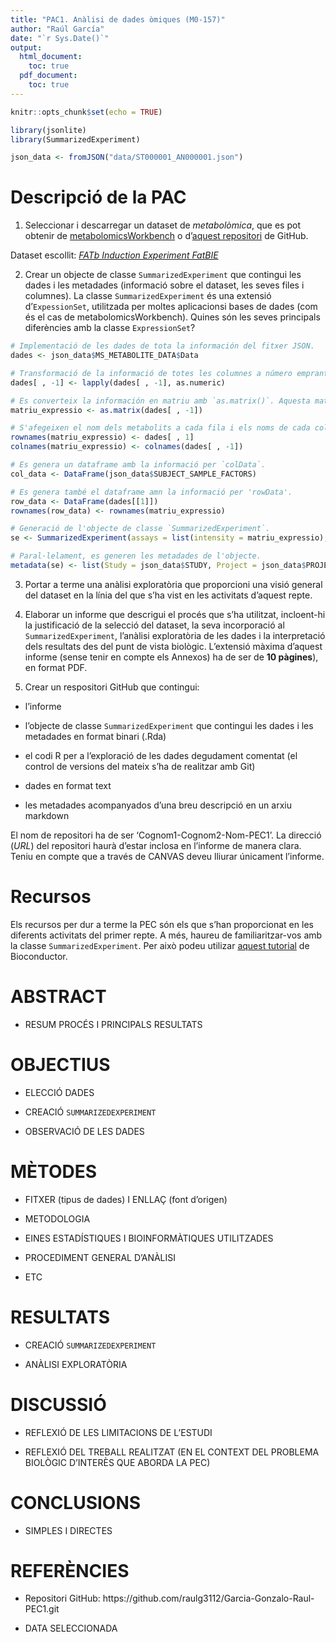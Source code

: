 ```yaml
---
title: "PAC1. Anàlisi de dades òmiques (M0-157)"
author: "Raúl García"
date: "`r Sys.Date()`"
output:
  html_document:
    toc: true
  pdf_document:
    toc: true
---
```


```r
knitr::opts_chunk$set(echo = TRUE)
```

```r
library(jsonlite)
library(SummarizedExperiment)
```

```r
json_data <- fromJSON("data/ST000001_AN000001.json")
```

# Descripció de la PAC

1. Seleccionar i descarregar un dataset de *metabolòmica*, que es pot obtenir de [metabolomicsWorkbench](https://www.metabolomicsworkbench.or/) o d'[aquest repositori](htpps://github.com/nutrimetabolomics/metaboData) de GitHub.

Dataset escollit: [*FATb Induction Experiment FatBIE*](https://www.metabolomicsworkbench.org/data/DRCCMetadata.php?Mode=Study&StudyID=ST000001)

2. Crear un objecte de classe `SummarizedExperiment` que contingui les dades i les metadades (informació sobre el dataset, les seves files i columnes). La classe `SummarizedExperiment` és una extensió d'`ExpessionSet`, utilitzada per moltes aplicacionsi bases de dades (com és el cas de metabolomicsWorkbench). Quines són les seves principals diferències amb la classe `ExpressionSet`?

```r
# Implementació de les dades de tota la información del fitxer JSON.
dades <- json_data$MS_METABOLITE_DATA$Data

# Transformació de la informació de totes les columnes a número emprant la funció `as.numeric()` Evitem la primera columna degut a que conté la informació dels metabolits.
dades[ , -1] <- lapply(dades[ , -1], as.numeric)

# Es converteix la información en matriu amb `as.matrix()`. Aquesta matriu es pot nombrar com matriu d'expressió.
matriu_expressio <- as.matrix(dades[ , -1])

# S'afegeixen el nom dels metabolits a cada fila i els noms de cada columna.
rownames(matriu_expressio) <- dades[ , 1]
colnames(matriu_expressio) <- colnames(dades[ , -1])

# Es genera un dataframe amb la informació per `colData`. 
col_data <- DataFrame(json_data$SUBJECT_SAMPLE_FACTORS)

# Es genera també el dataframe amn la informació per 'rowData'.
row_data <- DataFrame(dades[[1]])
rownames(row_data) <- rownames(matriu_expressio)

# Generació de l'objecte de classe `SummarizedExperiment`.
se <- SummarizedExperiment(assays = list(intensity = matriu_expressio), colData = col_data, rowData = row_data)

# Paral·lelament, es generen les metadades de l'objecte. 
metadata(se) <- list(Study = json_data$STUDY, Project = json_data$PROJECT, Subject = json_data$SUBJECT, Collection = json_data$COLLECTION, Treatment = json_data$TREATMENT, SamplePrep = json_data$SAMPLEPREP, Cromatography = json_data$CHROMATOGRAPHY, Analysis = json_data$ANALYSIS, MS = json_data$MS)
```

3. Portar a terme una anàlisi exploratòria que proporcioni una visió general del dataset en la línia del que s'ha vist en les activitats d'aquest repte.



4. Elaborar un informe que descrigui el procés que s'ha utilitzat, incloent-hi la justificació de la selecció del dataset, la seva incorporació al `SummarizedExperiment`, l'anàlisi exploratòria de les dades i la interpretació dels resultats des del punt de vista biològic. L'extensió màxima d'aquest informe (sense tenir en compte els Annexos) ha de ser de **10 pàgines**), en format PDF.

5. Crear un respositori GitHub que contingui: 

* l'informe

* l'objecte de classe `SummarizedExperiment` que contingui les dades i les metadades en format binari (.Rda)

* el codi R per a l'exploració de les dades degudament comentat (el control de versions del mateix s'ha de realitzar amb Git)

* dades en format text

* les metadades acompanyados d'una breu descripció en un arxiu markdown

El nom de repositori ha de ser 'Cognom1-Cognom2-Nom-PEC1'. La direcció (*URL*) del repositori haurà d'estar inclosa en l'informe de manera clara. Teniu en compte que a través de CANVAS deveu lliurar únicament l'informe. 

# Recursos

Els recursos per dur a terme la PEC són els que s'han proporcionat en les diferents activitats del primer repte. A més, haureu de familiaritzar-vos amb la classe `SummarizedExperiment`. Per això podeu utilizar [aquest tutorial](https://bioconductor.org/packages/release/bioc/vignettes/SummarizedExperiment/inst/doc/SummarizedExperiment.html) de Bioconductor. 

# ABSTRACT

- RESUM PROCÉS I PRINCIPALS RESULTATS

# OBJECTIUS

- ELECCIÓ DADES

- CREACIÓ `SUMMARIZEDEXPERIMENT`

- OBSERVACIÓ DE LES DADES

# MÈTODES

- FITXER (tipus de dades) I ENLLAÇ (font d'origen)

- METODOLOGIA

- EINES ESTADÍSTIQUES I BIOINFORMÀTIQUES UTILITZADES

- PROCEDIMENT GENERAL D'ANÀLISI

- ETC

# RESULTATS

- CREACIÓ `SUMMARIZEDEXPERIMENT`

- ANÀLISI EXPLORATÒRIA

# DISCUSSIÓ

- REFLEXIÓ DE LES LIMITACIONS DE L'ESTUDI

- REFLEXIÓ DEL TREBALL REALITZAT (EN EL CONTEXT DEL PROBLEMA BIOLÒGIC D'INTERÈS QUE ABORDA LA PEC)

# CONCLUSIONS

- SIMPLES I DIRECTES

# REFERÈNCIES

- Repositori GitHub: https://github.com/raulg3112/Garcia-Gonzalo-Raul-PEC1.git

- DATA SELECCIONADA

